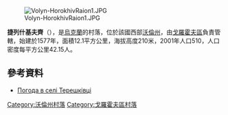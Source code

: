 {{coord|50|32|46|N|24|51|27|E|scale:30000|display=title}}

[[Image:Volyn-HorokhivRaion1.JPG|thumb]]

'''捷列什基夫齊'''（{{lang-uk|Терешківці}}），是[[烏克蘭|烏克蘭]]的村落，位於該國西部[[沃倫州|沃倫州]]，由[[戈羅霍夫區|戈羅霍夫區]]負責管轄，始建於1577年，面積12.1平方公里，海拔高度210米，2001年人口510，人口密度每平方公里42.15人。

==參考資料==
* [http://weather.in.ua/ua/volynskaja/25988 Погода в селі Терешківці] {{Wayback|url=http://weather.in.ua/ua/volynskaja/25988 |date=20200805194810 }}

[[Category:沃倫州村落|Category:沃倫州村落]]
[[Category:戈羅霍夫區村落|Category:戈羅霍夫區村落]]


{{Volyn-geo-stub}}